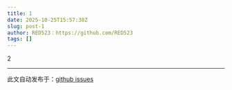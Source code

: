 ```yaml
---
title: 1
date: 2025-10-25T15:57:38Z
slug: post-1
author: RED523：https://github.com/RED523
tags: []
---
```


2

---
此文自动发布于：<a href="https://github.com/RED523/ming-blog/issues/1" target="_blank">github issues</a>
